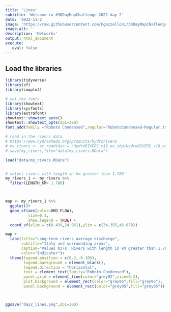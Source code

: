 ```yaml
---
title: 'Lines'
subtitle: 'Welcome to #30DayMapChallenge 2022 day 2'
date: '2022-11-2'
image: 'https://raw.githubusercontent.com/Fgazzelloni/30DayMapChallenge/master/2022/day2_lines/day2_lines.png'
image-alt: ''
description: 'Networks'
output: html_document
execute: 
   eval: false
---
```


## Load the libraries
```r

library(tidyverse)
library(sf)
library(cowplot)

# set the fonts
library(showtext)
library(sysfonts)
library(extrafont)
showtext::showtext_auto()
showtext::showtext_opts(dpi=320)
font_add(family ="Roboto Condensed",regular="RobotoCondensed-Regular.ttf")

# read in the rivers data
# https://www.hydrosheds.org/products/hydrorivers
# my_rivers <- st_read(dsn = 'HydroRIVERS_v10_eu_shp/HydroRIVERS_v10_eu.shp') 
# save(my_rivers,file="data/my_rivers.RData")

load("data/my_rivers.RData")


# select rivers with length in km greater than 1.780
my_rivers_1 <- my_rivers %>% 
  filter(LENGTH_KM> 1.780)



map <- my_rivers_1 %>% 
  ggplot()+
  geom_sf(aes(color=ORD_FLOW),
          size=0.1,
          show.legend = TRUE) +
  coord_sf(xlim = c(0.439,24.961),ylim = c(34.355,46.870))

map +
  labs(title="Long-term rivers average discharge",
       subtitle="Italy and surrounding areas",
       caption="Values m3/s. Rivers with length in km greater than 1.780.\nLength of discharge indicator: high (1) to low (10)\n#30DayMapChallenge 2022 Day 2: Lines\nDataSource: hydrosheds.org | Map: Federica Gazzelloni (@fgazzelloni)",
       color="Indicator")+
  theme(legend.position = c(0.2,-0.105),
        legend.background = element_blank(),
        legend.direction = "horizontal",
        text = element_text(family="Roboto Condensed"),
        panel.grid = element_line(color="grey92",size=0.3),
        plot.background = element_rect(color="grey95",fill="grey95"),
        panel.background = element_rect(color="grey95",fill="grey95"))



ggsave("day2_lines.png",dpi=300)

```
